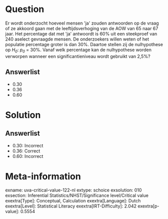 Question
========

Er wordt onderzocht hoeveel mensen \'ja\' zouden antwoorden op de vraag
of ze akkoord gaan met de leeftijdsverhoging van de AOW van 65 naar 67
jaar. Het percentage dat met \'ja\' antwoordt is 60% uit een steekproef
van 240 aselect gevraagde mensen. De onderzoekers willen weten of het
populatie percentage groter is dan 30%. Daartoe stellen zij de
nulhypothese op *H~0~*: *p~0~* = 30%. Vanaf welk percentage kan de
nulhypothese worden verworpen wanneer een significantieniveau wordt
gebruikt van 2,5%?

Answerlist
----------

* 0.30
* 0.36
* 0.60

Solution
========

Answerlist
----------

* 0.30: Incorrect
* 0.36: Correct
* 0.60: Incorrect

Meta-information
================
exname: uva-critical-value-122-nl
extype: schoice
exsolution: 010
exsection: Inferential Statistics/NHST/Significance level/Critical value
exextra[Type]: Conceptual, Calculation
exextra[Language]: Dutch
exextra[Level]: Statistical Literacy
exextra[IRT-Difficulty]: 2.042
exextra[p-value]: 0.5554
